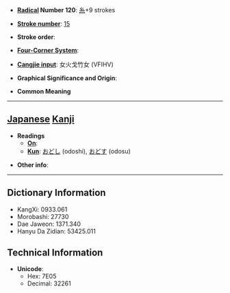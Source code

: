* '''[[Wiktionary:Chinese radical index| Radical]] Number 120''': [[Wiktionary:Chinese radical index 糸|糸]]+9 strokes

* '''[[Wiktionary:Chinese total strokes index|Stroke number]]''': [[Wiktionary:Chinese total strokes index 15|15]]

* '''Stroke order''': 

* '''[[Wiktionary:Chinese four corner index|Four-Corner System]]''': 

* '''[[Wiktionary:Chinese Cangjie index|Cangjie input]]''': 女火戈竹女 (VFIHV)

* '''Graphical Significance and Origin''': 

* '''Common Meaning'''

----

== [[Japanese]] [[Kanji]] ==

* '''Readings'''
** '''[[On]]''': 
** '''[[Kun]]''': [[おどし]] (odoshi), [[おどす]] (odosu)

* '''Other info''':  

----

== Dictionary Information ==

* KangXi: 0933.061
* Morobashi: 27730
* Dae Jaweon: 1371.340
* Hanyu Da Zidian: 53425.011

== Technical Information ==

* '''Unicode''':
** Hex: 7E05
** Decimal: 32261